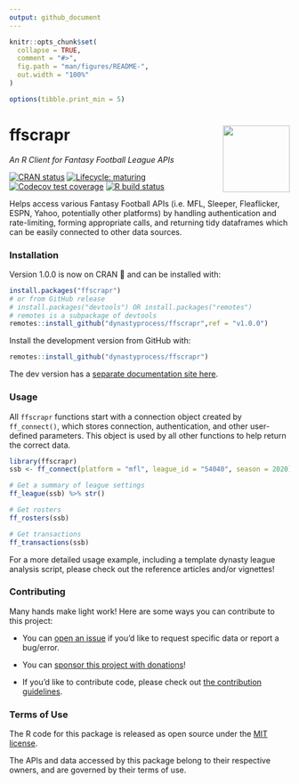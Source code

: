 ```yaml
---
output: github_document
---
```


<!-- README.md is generated from README.Rmd. Please edit that file -->

```r
knitr::opts_chunk$set(
  collapse = TRUE,
  comment = "#>",
  fig.path = "man/figures/README-",
  out.width = "100%"
)

options(tibble.print_min = 5)

```
# ffscrapr <a href='#'><img src='man/figures/logo.png' align="right" height="120" /></a>
*An R Client for Fantasy Football League APIs*

  <!-- badges: start -->
  
  [![CRAN status](https://img.shields.io/cran/v/ffscrapr?style=flat-square)](https://CRAN.R-project.org/package=ffscrapr)
  [![Lifecycle: maturing](https://img.shields.io/badge/lifecycle-maturing-blue.svg?style=flat-square)](https://www.tidyverse.org/lifecycle/#maturing)
  [![Codecov test coverage](https://img.shields.io/codecov/c/github/dynastyprocess/ffscrapr?label=test%20coverage&style=flat-square)](https://codecov.io/gh/DynastyProcess/ffscrapr?branch=main)
  [![R build status](https://img.shields.io/github/workflow/status/dynastyprocess/ffscrapr/R-CMD-check?label=R-CMD-check&style=flat-square)](https://github.com/DynastyProcess/ffscrapr/actions)
  
  <!-- badges: end -->

Helps access various Fantasy Football APIs (i.e. MFL, Sleeper, Fleaflicker, ESPN, Yahoo, potentially other platforms) by handling authentication and rate-limiting, forming appropriate calls, and returning tidy dataframes which can be easily connected to other data sources.

### Installation

Version 1.0.0 is now on CRAN 🎉 and can be installed with:

```r
install.packages("ffscrapr")
# or from GitHub release
# install.packages("devtools") OR install.packages("remotes")
# remotes is a subpackage of devtools
remotes::install_github("dynastyprocess/ffscrapr",ref = "v1.0.0")
```

Install the development version from GitHub with:

``` r
remotes::install_github("dynastyprocess/ffscrapr")
```

The dev version has a [separate documentation site here](https://ffscrapr.dynastyprocess.com/dev).

### Usage

All `ffscrapr` functions start with a connection object created by `ff_connect()`, which stores connection, authentication, and other user-defined parameters. This object is used by all other functions to help return the correct data.

```r
library(ffscrapr)
ssb <- ff_connect(platform = "mfl", league_id = "54040", season = 2020)

# Get a summary of league settings
ff_league(ssb) %>% str()

# Get rosters
ff_rosters(ssb)

# Get transactions
ff_transactions(ssb)

```

For a more detailed usage example, including a template dynasty league analysis script, please check out the reference articles and/or vignettes!

### Contributing

Many hands make light work! Here are some ways you can contribute to this project:

- You can [open an issue](https://github.com/DynastyProcess/ffscrapr/issues/new/choose) if you'd like to request specific data or report a bug/error. 

- You can [sponsor this project with donations](https://github.com/sponsors/tanho63)!

- If you'd like to contribute code, please check out [the contribution guidelines](https://ffscrapr.dynastyprocess.com/CONTRIBUTING.html).

### Terms of Use

The R code for this package is released as open source under the [MIT license](https://ffscrapr.dynastyprocess.com/LICENSE.html). 

The APIs and data accessed by this package belong to their respective owners, and are governed by their terms of use. 

